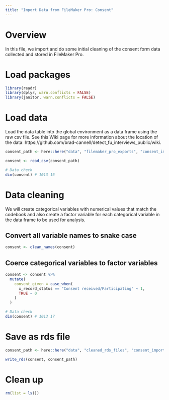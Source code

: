```yaml
---
title: "Import Data from FileMaker Pro: Consent"
---
```


# Overview

In this file, we import and do some initial cleaning of the consent form data collected and stored in FileMaker Pro.


# Load packages

```r
library(readr)
library(dplyr, warn.conflicts = FALSE)
library(janitor, warn.conflicts = FALSE)
```


# Load data

Load the data table into the global environment as a data frame using the raw csv file. See this Wiki page for more information about the location of the data: https://github.com/brad-cannell/detect_fu_interviews_public/wiki. 

```r
consent_path <- here::here("data", "filemaker_pro_exports", "consent_import.csv")
```

```r
consent <- read_csv(consent_path)
```

```r
# Data check
dim(consent) # 1013 16
```


# Data cleaning

We will create categorical variables with numerical values that match the codebook and also create a factor variable for each categorical variable in the data frame to be used for analysis.

## Convert all variable names to snake case

```r
consent <- clean_names(consent)
```

## Coerce categorical variables to factor variables

```r
consent <- consent %>%
  mutate(
    consent_given = case_when(
      x_record_status == "Consent received/Participating" ~ 1,
      TRUE ~ 0
    )
  )
```

```r
# Data check
dim(consent) # 1013 17
```


# Save as rds file

```r
consent_path <- here::here("data", "cleaned_rds_files", "consent_import.rds")
```

```r
write_rds(consent, consent_path)
```


# Clean up

```r
rm(list = ls())
```